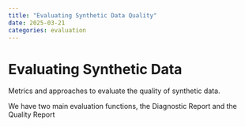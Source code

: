```yaml
---
title: "Evaluating Synthetic Data Quality"
date: 2025-03-21
categories: evaluation
---
```


# Evaluating Synthetic Data

Metrics and approaches to evaluate the quality of synthetic data.

We have two main evaluation functions, the Diagnostic Report and the Quality Report
